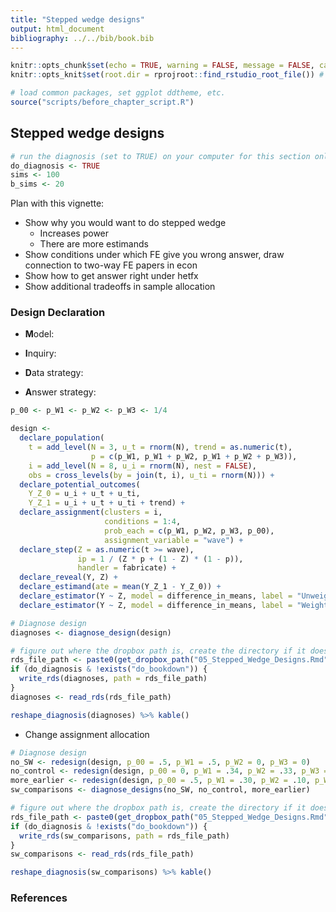 ```yaml
---
title: "Stepped wedge designs"
output: html_document
bibliography: ../../bib/book.bib 
---
```


<!-- note do_bookdown is set in index.rmd, so we know if you're running just this .Rmd or compiling the book-->
```r
knitr::opts_chunk$set(echo = TRUE, warning = FALSE, message = FALSE, cache = FALSE)
knitr::opts_knit$set(root.dir = rprojroot::find_rstudio_root_file()) # files are all relative to RStudio project home
```

```r
# load common packages, set ggplot ddtheme, etc.
source("scripts/before_chapter_script.R")
```

<!-- start post here, do not edit above -->

## Stepped wedge designs

```r
# run the diagnosis (set to TRUE) on your computer for this section only before pushing to Github. no diagnosis will ever take place on github.
do_diagnosis <- TRUE
sims <- 100
b_sims <- 20
```

Plan with this vignette:

- Show why you would want to do stepped wedge 
  - Increases power
  - There are more estimands
- Show conditions under which FE give you wrong answer, draw connection to two-way FE papers in econ
- Show how to get answer right under hetfx
- Show additional tradeoffs in sample allocation

### Design Declaration

- **M**odel: 

- **I**nquiry: 

- **D**ata strategy:

- **A**nswer strategy: 

```r
p_00 <- p_W1 <- p_W2 <- p_W3 <- 1/4

design <- 
  declare_population(
    t = add_level(N = 3, u_t = rnorm(N), trend = as.numeric(t), 
                  p = c(p_W1, p_W1 + p_W2, p_W1 + p_W2 + p_W3)),
    i = add_level(N = 8, u_i = rnorm(N), nest = FALSE),
    obs = cross_levels(by = join(t, i), u_ti = rnorm(N))) + 
  declare_potential_outcomes(
    Y_Z_0 = u_i + u_t + u_ti,
    Y_Z_1 = u_i + u_t + u_ti + trend) + 
  declare_assignment(clusters = i, 
                     conditions = 1:4, 
                     prob_each = c(p_W1, p_W2, p_W3, p_00),
                     assignment_variable = "wave") + 
  declare_step(Z = as.numeric(t >= wave), 
               ip = 1 / (Z * p + (1 - Z) * (1 - p)),
               handler = fabricate) + 
  declare_reveal(Y, Z) + 
  declare_estimand(ate = mean(Y_Z_1 - Y_Z_0)) + 
  declare_estimator(Y ~ Z, model = difference_in_means, label = "Unweighted SW") +
  declare_estimator(Y ~ Z, model = difference_in_means, label = "Weighted SW", weights = ip) 
```


```r
# Diagnose design
diagnoses <- diagnose_design(design)
```

```r
# figure out where the dropbox path is, create the directory if it doesn't exist, and name the RDS file
rds_file_path <- paste0(get_dropbox_path("05_Stepped_Wedge_Designs.Rmd"), "/diagnoses.RDS")
if (do_diagnosis & !exists("do_bookdown")) {
  write_rds(diagnoses, path = rds_file_path)
}
diagnoses <- read_rds(rds_file_path)
```


```r
reshape_diagnosis(diagnoses) %>% kable()
```

- Change assignment allocation

```r
# Diagnose design
no_SW <- redesign(design, p_00 = .5, p_W1 = .5, p_W2 = 0, p_W3 = 0)
no_control <- redesign(design, p_00 = 0, p_W1 = .34, p_W2 = .33, p_W3 = .33)
more_earlier <- redesign(design, p_00 = .5, p_W1 = .30, p_W2 = .10, p_W3 = .10)
sw_comparisons <- diagnose_designs(no_SW, no_control, more_earlier)
```

```r
# figure out where the dropbox path is, create the directory if it doesn't exist, and name the RDS file
rds_file_path <- paste0(get_dropbox_path("05_Stepped_Wedge_Designs.Rmd"), "/sw_comparisons.RDS")
if (do_diagnosis & !exists("do_bookdown")) {
  write_rds(sw_comparisons, path = rds_file_path)
}
sw_comparisons <- read_rds(rds_file_path)
```


```r
reshape_diagnosis(sw_comparisons) %>% kable()
```


### References




